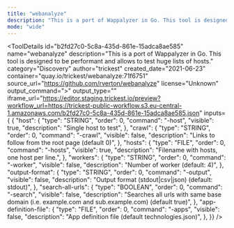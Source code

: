 ```yaml
---
title: "webanalyze"
description: "This is a port of Wappalyzer in Go. This tool is designed to be performant and allows to test huge lists of hosts."
mode: "wide"
---
```



<ToolDetails
  id="b2fd27c0-5c8a-435d-861e-15adca8ae585"
  name="webanalyze"
  description="This is a port of Wappalyzer in Go. This tool is designed to be performant and allows to test huge lists of hosts."
  category="Discovery"
  author="trickest"
  created_date="2021-06-23"
  container="quay.io/trickest/webanalyze:71f6751"
  source_url="https://github.com/rverton/webanalyze"
  license="Unknown"
  output_command=">"
  output_type=""
  iframe_url="https://editor.staging.trickest.io/preview?workflow_url=https://trickest-public-workflow.s3.eu-central-1.amazonaws.com/b2fd27c0-5c8a-435d-861e-15adca8ae585.json"
  inputs={ {
  "host": {
    "type": "STRING",
    "order": 0,
    "command": "-host",
    "visible": true,
    "description": "Single host to test",
  },
  "crawl": {
    "type": "STRING",
    "order": 0,
    "command": "-crawl",
    "visible": false,
    "description": "Links to follow from the root page (default 0)",
  },
  "hosts": {
    "type": "FILE",
    "order": 0,
    "command": "-hosts",
    "visible": true,
    "description": "Filename with hosts, one host per line.",
  },
  "workers": {
    "type": "STRING",
    "order": 0,
    "command": "-worker",
    "visible": false,
    "description": "Number of worker (default: 4)",
  },
  "output-format": {
    "type": "STRING",
    "order": 0,
    "command": "-output",
    "visible": false,
    "description": "Output format (stdout|csv|json) (default: stdout)",
  },
  "search-all-urls": {
    "type": "BOOLEAN",
    "order": 0,
    "command": "-search",
    "visible": false,
    "description": "Searches all urls with same base domain (i.e. example.com and sub.example.com) (default true)",
  },
  "app-definition-file": {
    "type": "FILE",
    "order": 0,
    "command": "-apps",
    "visible": false,
    "description": "App definition file (default technologies.json)",
  },
}}
/>